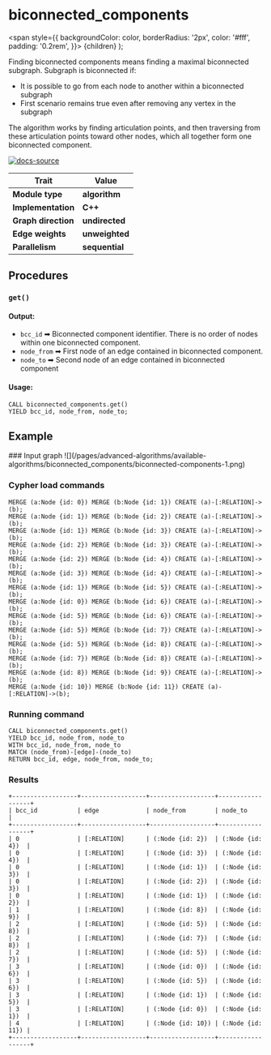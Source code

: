 
# biconnected_components

  <span
    style={{
      backgroundColor: color,
      borderRadius: '2px',
      color: '#fff',
      padding: '0.2rem',
    }}>
    {children}
  </span>
);

Finding biconnected components means finding a maximal biconnected subgraph. Subgraph is biconnected if:

- It is possible to go from each node to another within a biconnected subgraph
- First scenario remains true even after removing any vertex in the subgraph

The algorithm works by finding articulation points, and then traversing from these articulation points toward other nodes, which all together form one biconnected component.

[![docs-source](https://img.shields.io/badge/source-biconnected_components-FB6E00?logo=github&style=for-the-badge)](https://github.com/memgraph/mage/blob/main/cpp/biconnected_components_module/biconnected_components_module.cpp)

| Trait               | Value                                                 |
| ------------------- | ----------------------------------------------------- |
| **Module type**     | <Highlight color="#FB6E00">**algorithm**</Highlight>  |
| **Implementation**  | <Highlight color="#FB6E00">**C++**</Highlight>        |
| **Graph direction** | <Highlight color="#FB6E00">**undirected**</Highlight> |
| **Edge weights**    | <Highlight color="#FB6E00">**unweighted**</Highlight> |
| **Parallelism**     | <Highlight color="#FB6E00">**sequential**</Highlight> |

## Procedures

### `get()`

#### Output:

* `bcc_id` ➡ Biconnected component identifier. There is no order of nodes within one biconnected component.
* `node_from` ➡ First node of an edge contained in biconnected component.
* `node_to` ➡ Second node of an edge contained in biconnected component

#### Usage:
```cypher
CALL biconnected_components.get()
YIELD bcc_id, node_from, node_to;
```

## Example

<Steps>
### Input graph
![](/pages/advanced-algorithms/available-algorithms/biconnected_components/biconnected-components-1.png)

### Cypher load commands
```cypher
MERGE (a:Node {id: 0}) MERGE (b:Node {id: 1}) CREATE (a)-[:RELATION]->(b);
MERGE (a:Node {id: 1}) MERGE (b:Node {id: 2}) CREATE (a)-[:RELATION]->(b);
MERGE (a:Node {id: 1}) MERGE (b:Node {id: 3}) CREATE (a)-[:RELATION]->(b);
MERGE (a:Node {id: 2}) MERGE (b:Node {id: 3}) CREATE (a)-[:RELATION]->(b);
MERGE (a:Node {id: 2}) MERGE (b:Node {id: 4}) CREATE (a)-[:RELATION]->(b);
MERGE (a:Node {id: 3}) MERGE (b:Node {id: 4}) CREATE (a)-[:RELATION]->(b);
MERGE (a:Node {id: 1}) MERGE (b:Node {id: 5}) CREATE (a)-[:RELATION]->(b);
MERGE (a:Node {id: 0}) MERGE (b:Node {id: 6}) CREATE (a)-[:RELATION]->(b);
MERGE (a:Node {id: 5}) MERGE (b:Node {id: 6}) CREATE (a)-[:RELATION]->(b);
MERGE (a:Node {id: 5}) MERGE (b:Node {id: 7}) CREATE (a)-[:RELATION]->(b);
MERGE (a:Node {id: 5}) MERGE (b:Node {id: 8}) CREATE (a)-[:RELATION]->(b);
MERGE (a:Node {id: 7}) MERGE (b:Node {id: 8}) CREATE (a)-[:RELATION]->(b);
MERGE (a:Node {id: 8}) MERGE (b:Node {id: 9}) CREATE (a)-[:RELATION]->(b);
MERGE (a:Node {id: 10}) MERGE (b:Node {id: 11}) CREATE (a)-[:RELATION]->(b);
```

### Running command
```cypher
CALL biconnected_components.get()
YIELD bcc_id, node_from, node_to
WITH bcc_id, node_from, node_to
MATCH (node_from)-[edge]-(node_to)
RETURN bcc_id, edge, node_from, node_to;
```

### Results
```plaintext
+------------------+------------------+------------------+------------------+
| bcc_id           | edge             | node_from        | node_to          |
+------------------+------------------+------------------+------------------+
| 0                | [:RELATION]      | (:Node {id: 2})  | (:Node {id: 4})  |
| 0                | [:RELATION]      | (:Node {id: 3})  | (:Node {id: 4})  |
| 0                | [:RELATION]      | (:Node {id: 1})  | (:Node {id: 3})  |
| 0                | [:RELATION]      | (:Node {id: 2})  | (:Node {id: 3})  |
| 0                | [:RELATION]      | (:Node {id: 1})  | (:Node {id: 2})  |
| 1                | [:RELATION]      | (:Node {id: 8})  | (:Node {id: 9})  |
| 2                | [:RELATION]      | (:Node {id: 5})  | (:Node {id: 8})  |
| 2                | [:RELATION]      | (:Node {id: 7})  | (:Node {id: 8})  |
| 2                | [:RELATION]      | (:Node {id: 5})  | (:Node {id: 7})  |
| 3                | [:RELATION]      | (:Node {id: 0})  | (:Node {id: 6})  |
| 3                | [:RELATION]      | (:Node {id: 5})  | (:Node {id: 6})  |
| 3                | [:RELATION]      | (:Node {id: 1})  | (:Node {id: 5})  |
| 3                | [:RELATION]      | (:Node {id: 0})  | (:Node {id: 1})  |
| 4                | [:RELATION]      | (:Node {id: 10}) | (:Node {id: 11}) |
+------------------+------------------+------------------+------------------+
```
</Steps>
